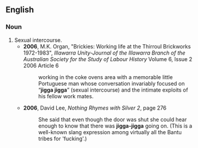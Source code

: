 ==English==

===Noun===
{{en-noun|-}}

# Sexual intercourse.
#* '''2006''', M.K. Organ, "Brickies: Working life at the Thirroul Brickworks 1972-1983", ''Illawarra Unity-Journal of the Illawarra Branch of the Australian Society for the Study of Labour History'' Volume 6, Issue 2 2006 Article 6
#*: working in the coke ovens area with a memorable little Portuguese man whose conversation invariably focused on “'''jigga jigga'''” (sexual intercourse) and the intimate exploits of his fellow work mates.
#* '''2006''', David Lee, ''Nothing Rhymes with Silver 2'', page 276
#*: She said that even though the door was shut she could hear enough to know that there was '''jigga-jigga''' going on. (This is a well-known slang expression among virtually all the Bantu tribes for 'fucking'.)